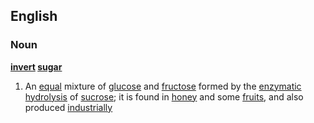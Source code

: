 ==English==
===Noun===
'''[[invert]] [[sugar]]'''
#An [[equal]] mixture of [[glucose]] and [[fructose]] formed by the [[enzymatic]] [[hydrolysis]] of [[sucrose]]; it is found in [[honey]] and some [[fruit]]s, and also produced [[industrially]]